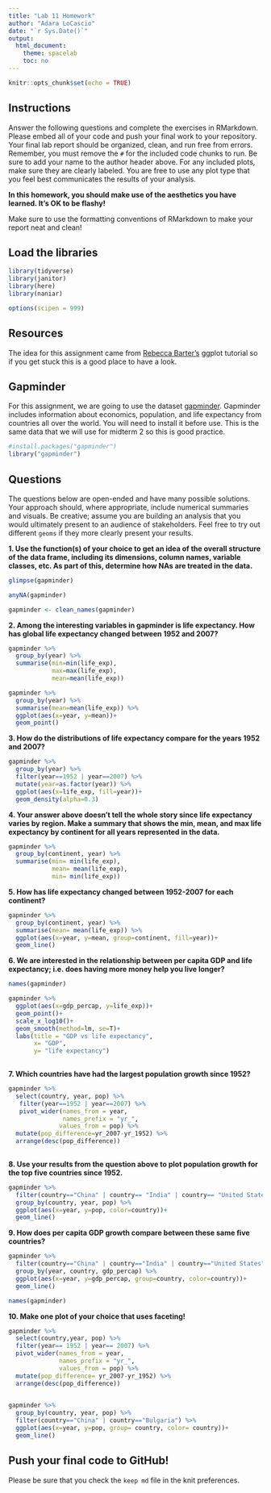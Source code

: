 ```yaml
---
title: "Lab 11 Homework"
author: "Adara LoCascio"
date: "`r Sys.Date()`"
output:
  html_document:
    theme: spacelab
    toc: no
---
```


```r
knitr::opts_chunk$set(echo = TRUE)
```

## Instructions
Answer the following questions and complete the exercises in RMarkdown. Please embed all of your code and push your final work to your repository. Your final lab report should be organized, clean, and run free from errors. Remember, you must remove the `#` for the included code chunks to run. Be sure to add your name to the author header above. For any included plots, make sure they are clearly labeled. You are free to use any plot type that you feel best communicates the results of your analysis.  

**In this homework, you should make use of the aesthetics you have learned. It's OK to be flashy!**

Make sure to use the formatting conventions of RMarkdown to make your report neat and clean!  

## Load the libraries
```r
library(tidyverse)
library(janitor)
library(here)
library(naniar)
``` 

```r
options(scipen = 999)
```

## Resources
The idea for this assignment came from [Rebecca Barter's](http://www.rebeccabarter.com/blog/2017-11-17-ggplot2_tutorial/) ggplot tutorial so if you get stuck this is a good place to have a look.  

## Gapminder
For this assignment, we are going to use the dataset [gapminder](https://cran.r-project.org/web/packages/gapminder/index.html). Gapminder includes information about economics, population, and life expectancy from countries all over the world. You will need to install it before use. This is the same data that we will use for midterm 2 so this is good practice.
```r
#install.packages("gapminder")
library("gapminder")
```

## Questions
The questions below are open-ended and have many possible solutions. Your approach should, where appropriate, include numerical summaries and visuals. Be creative; assume you are building an analysis that you would ultimately present to an audience of stakeholders. Feel free to try out different `geoms` if they more clearly present your results.  

**1. Use the function(s) of your choice to get an idea of the overall structure of the data frame, including its dimensions, column names, variable classes, etc. As part of this, determine how NAs are treated in the data.**  
```r
glimpse(gapminder)
```
```r
anyNA(gapminder)
```
```r
gapminder <- clean_names(gapminder)
```

**2. Among the interesting variables in gapminder is life expectancy. How has global life expectancy changed between 1952 and 2007?**
```r
gapminder %>% 
  group_by(year) %>% 
  summarise(min=min(life_exp),
            max=max(life_exp),
            mean=mean(life_exp))
```
```r
gapminder %>% 
  group_by(year) %>% 
  summarise(mean=mean(life_exp)) %>% 
  ggplot(aes(x=year, y=mean))+
  geom_point()
```

**3. How do the distributions of life expectancy compare for the years 1952 and 2007?**
```r
gapminder %>% 
  group_by(year) %>% 
  filter(year==1952 | year==2007) %>% 
  mutate(year=as.factor(year)) %>% 
  ggplot(aes(x=life_exp, fill=year))+
  geom_density(alpha=0.3)
```

**4. Your answer above doesn't tell the whole story since life expectancy varies by region. Make a summary that shows the min, mean, and max life expectancy by continent for all years represented in the data.**
```r
gapminder %>%
  group_by(continent, year) %>% 
  summarise(min= min(life_exp),
            mean= mean(life_exp),
            min= min(life_exp))
```

**5. How has life expectancy changed between 1952-2007 for each continent?**
```r
gapminder %>% 
  group_by(continent, year) %>% 
  summarise(mean= mean(life_exp)) %>% 
  ggplot(aes(x=year, y=mean, group=continent, fill=year))+
  geom_line()
```

**6. We are interested in the relationship between per capita GDP and life expectancy; i.e. does having more money help you live longer?**
```r
names(gapminder)
```

```r
gapminder %>% 
  ggplot(aes(x=gdp_percap, y=life_exp))+
  geom_point()+
  scale_x_log10()+
  geom_smooth(method=lm, se=T)+
  labs(title = "GDP vs life expectancy",
       x= "GDP",
       y= "life expectancy")
  
```

**7. Which countries have had the largest population growth since 1952?**
```r
gapminder %>% 
  select(country, year, pop) %>% 
   filter(year==1952 | year==2007) %>% 
   pivot_wider(names_from = year,
               names_prefix = "yr_",
              values_from = pop) %>% 
  mutate(pop_difference=yr_2007-yr_1952) %>% 
  arrange(desc(pop_difference))
  
```

**8. Use your results from the question above to plot population growth for the top five countries since 1952.**
```r
gapminder %>% 
  filter(country=="China" | country== "India" | country== "United States" | country== "Indonesia" | country== "Brazil") %>% 
  group_by(country, year, pop) %>% 
  ggplot(aes(x=year, y=pop, color=country))+
  geom_line()
```

**9. How does per capita GDP growth compare between these same five countries?**
```r
gapminder %>% 
  filter(country=="China" | country=="India" | country=="United States" | country=="Indonesia" | country=="Brazil") %>% 
  group_by(year, country, gdp_percap) %>% 
  ggplot(aes(x=year, y=gdp_percap, group=country, color=country))+
  geom_line()
```
```r
names(gapminder)
```

**10. Make one plot of your choice that uses faceting!**
```r
gapminder %>% 
  select(country,year, pop) %>% 
  filter(year== 1952 | year== 2007) %>% 
  pivot_wider(names_from = year,
              names_prefix = "yr_",
              values_from = pop) %>% 
  mutate(pop_difference= yr_2007-yr_1952) %>% 
  arrange(desc(pop_difference))
 
```
```r
gapminder %>% 
  group_by(country, year, pop) %>% 
  filter(country=="China" | country=="Bulgaria") %>% 
  ggplot(aes(x=year, y=pop, group= country, color= country))+
  geom_line()
```

## Push your final code to GitHub!
Please be sure that you check the `keep md` file in the knit preferences. 